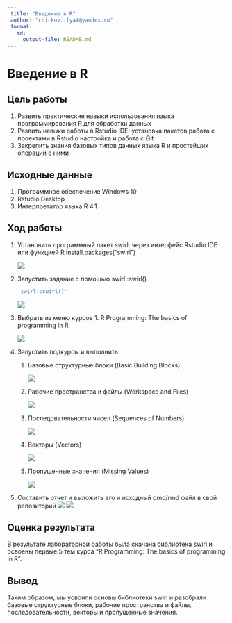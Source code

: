```yaml
---
 title: "Введение в R"
 author: "chirkov.ilya4@yandex.ru"
 format: 
   md:
     output-file: README.md
---
```


# Введение в R
 
 
## Цель работы 
 
  1. Развить практические навыки использования языка программирования R для
обработки данных
  2. Развить навыки работы в Rstudio IDE:
      установка пакетов
      работа с проектами в Rstudio
      настройка и работа с Git
  3. Закрепить знания базовых типов данных языка R и простейших операций с ними
  
## Исходные данные 
 
 1. Программное обеспечение Windows 10 
 2. Rstudio Desktop
 3. Интерпретатор языка R 4.1
 
 
## Ход работы

1. Установить программный пакет swirl: через интерфейс Rstudio IDE или функцией R install.packages("swirl")
  
    ![](img/1.png)
  
2. Запустить задание с помощью swirl::swirl()

      ```r
      'swirl::swirl()'
      ```
    
     ![](img/2.png)
  
3. Выбрать из меню курсов 1. R Programming: The basics of programming in R

    ![](img/3.png)    
  
4. Запустить подкурсы и выполнить:
  
    1. Базовые структурные блоки (Basic Building Blocks)
    
        ![](img/4.png)
    2. Рабочие пространства и файлы (Workspace and Files)

        ![](img/5.png)
    3. Последовательности чисел (Sequences of Numbers)
    
        ![](img/6.png)
    4. Векторы (Vectors) 
    
        ![](img/7.png)
    5. Пропущенные значения (Missing Values)
    
        ![](img/8.png)
5. Составить отчет и выложить его и исходный qmd/rmd файл в свой репозиторий
    ![](img/9.png)
    ![](img/10.png)
    
## Оценка результата
  
 В результате лабораторной работы была скачана библиотека swirl и освоены первые 5 тем курса "R Programming: The basics of programming in R".
 
## Вывод 

 Таким образом, мы усвоили основы библиотеки swirl и разобрали базовые структурные блоки, рабочие пространства и файлы, последовательности, векторы и пропущенные значения.
```r

```
 
   